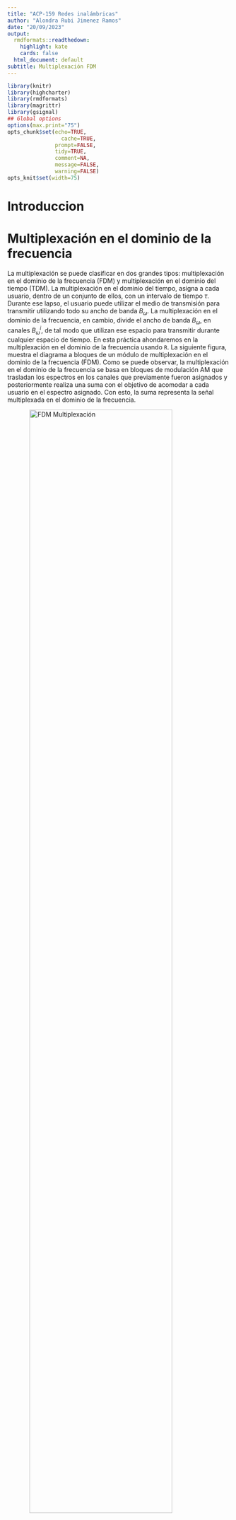 ```yaml
---
title: "ACP-159 Redes inalámbricas"
author: "Alondra Rubi Jimenez Ramos"
date: "20/09/2023"
output:
  rmdformats::readthedown:
    highlight: kate
    cards: false
  html_document: default
subtitle: Multiplexación FDM
---
```


```r
library(knitr)
library(highcharter)
library(rmdformats)
library(magrittr)
library(gsignal)
## Global options
options(max.print="75")
opts_chunk$set(echo=TRUE,
	             cache=TRUE,
               prompt=FALSE,
               tidy=TRUE,
               comment=NA,
               message=FALSE,
               warning=FALSE)
opts_knit$set(width=75)
```

# Introduccion

# Multiplexación en el dominio de la frecuencia

<p style="text-align: justify">

La multiplexación se puede clasificar en dos grandes tipos: multiplexación en el dominio de la frecuencia (FDM) y multiplexación en el dominio del tiempo (TDM). La multiplexación en el dominio del tiempo, asigna a cada usuario, dentro de un conjunto de ellos, con un intervalo de tiempo $\tau$. Durante ese lapso, el usuario puede utilizar el medio de transmisión para transmitir utilizando todo su ancho de banda $B_{\omega}$. La multiplexación en el dominio de la frecuencia, en cambio, divide el ancho de banda $B_{\omega}$, en canales $B^i_{\omega}$, de tal modo que utilizan ese espacio para transmitir durante cualquier espacio de tiempo. En esta práctica ahondaremos en la multiplexación en el dominio de la frecuencia usando `R`. La siguiente figura, muestra el diagrama a bloques de un módulo de multiplexación en el dominio de la frecuencia (FDM). Como se puede observar, la multiplexación en el dominio de la frecuencia se basa en bloques de modulación AM que trasladan los espectros en los canales que previamente fueron asignados y posteriormente realiza una suma con el objetivo de acomodar a cada usuario en el espectro asignado. Con esto, la suma representa la señal multiplexada en el dominio de la frecuencia.

</p>

```{=html}
<img src="fdm.png" alt="FDM Multiplexación" style="width:80%; display: block; margin-left: auto;
    margin-right: auto">
```
<p style="text-align: justify">

A continuación, obtendremos paso a paso una señal multiplexada, iniciando primeramente con los bloques de modulación AM.

</p>

## Modulación AM

<p style="text-align: justify">

Recordemos que la modulación AM puede clasificarse en varios tipos, como por ejemplo, la modulación DSB, DSBSC, SSB y VSB. No ahondaremos sobre cada una de ellas, sin embargo, se puede ahondar más en libros de sistemas de comunicaciones. En cambio, utilizaremos la modulación AM-DSB (de doble banda lateral con portadora suprimida) que se define como:

</p>

$$
s(t)_{\mbox{AM-DSB}} = f(t)\times \cos(2\pi f_c t),
$$

<p style="text-align: justify">

donde, $f(t)$ representa la señal de información y la función coseno es la portadora con frecuencia $f_c$. La frecuencia $f_C$ es la que se encarga de controlar el punto hacía donde el espectro de la señal de información $f(t)$ se trasladará. Por ejemplo si $F(\omega)$ representa el espectro de $f(t)$, entonces:

</p>

$$
\mathcal{F}\left\{f(t)\cos(\omega_c t)\right\} = \frac{1}{2}\left( F(\omega+\omega_c)+F(\omega-\omega_c)\right)2,
$$

<p style="text-alilgn: justify">

donde $w_c = 2\pi f_C$. Verifiquemos ahora, la forma de la señal AM mediante la modulación de una señal de prueba representada por $f(t) = \cos(4\pi t)+1/3\sin(8\pi t)+1/3\cos(14\pi t)$.

</p>

```r
x   <- seq(0,1, length=1000)
ft  <- 1.5*cos(4*pi*x)+ 0.3*sin(8*pi*x)+0.3*cos(14*pi*x)
ca  <- cos(2*pi*20*x)
am  <- ft*ca
highchart() %>% hc_add_series(cbind(x,ft), name="Información") %>% hc_title(text="\\(f(t) = 3/2\\cos(4\\pi t)+1/3\\sin(6\\pi t)+1/3\\cos(14\\pi t)\\)", useHTML=T) %>% hc_add_theme(hc_theme_db()) %>% hc_xAxis(title=list(text="Tiempo")) %>% hc_yAxis(title = list(text="Valores", useHTML=T), min=-1.3, max = 1.3, allowDecimal = T) %>% hc_chart(zoomType="xy") %>% hc_add_series(cbind(x,am), name="AM") %>% hc_add_series(cbind(x,ft), type= "line", dashStyle = "Dash", name="Envelope", color = "#ffb703") %>% hc_add_series(cbind(x,-ft), type= "line", dashStyle = "Dash", name="Envelope", color = "#ffb703")
```

<p style="text-alilgn: justify">

Nótese que la señal portadora debe ser de una frecuencia mayor que la señal de información. La demodulación AM, se puede obtener multiplicando por la misma señal portadora y posteriormente haciendo pasar la señal por un filtro pasabajas.

</p>

## Demodulación AM

<p style="text-alilgn: justify">

La demodulación AM, por tando es el mismo modulador AM y posteriormente pasando el resultado por un filtro. Por tanto, despues de realizar la modulación AM por segunda ocasión, ésta queda como:

</p>

```r
t   <- seq(0,1, length=1000)
inf  <- 1.5*cos(4*pi*t)+ 0.3*sin(8*pi*t)+0.3*cos(14*pi*t)
crr  <- cos(2*pi*20*t)
am  <- inf*crr
demAM <- am*crr
highchart() %>% hc_add_series(cbind(t,demAM), name="AM-DEM") %>% hc_add_series(cbind(t, inf), dashStyle = "Dash", name="Información", color = "#ffb703") %>%  hc_title(text="Modulación AM de una señal AM", useHTML=T) %>% hc_add_theme(hc_theme_db()) %>% hc_xAxis(title=list(text="Tiempo")) %>% hc_yAxis(title = list(text="Valores", useHTML=T), min=-1.8, max = 1.8, allowDecimal = T) %>% hc_chart(zoomType="xy")
```

<p style="text-alilgn: justify">

Nótese que la señal resultante de esta segunda multiplicación es la señal de información junto a una señal de alta frecuencia que representa la señal portadora. Por lo tanto, el siguiente paso es eliminar la componente de alta frecuencia mediante un filtro pasabaja. La frecuencia de corte de éste filtro debe ser de por lo menos $7Hz$.`R` posee un paquete llamado `gsignal` que permite diseñar filtros mediante la función `butter`, que diseña un filtro tipo Butterworth. No se ahondará en la teoría y diseño de filtros, sin embargo, se necesita un filtro de por lo menos $7$Hz para recuperar la señal de información. Por lo tanto:

</p>

```r
library(highcharter)
library(gsignal)
x   <- seq(0,1, length=1000)
ft  <- 1.5*cos(4*pi*x)+ 0.3*sin(8*pi*x)+0.3*cos(14*pi*x)
ca  <- cos(2*pi*20*x)
am  <- ft*ca
demAM <- am*ca
fil   <- butter(4, 0.02)
recv  <- filter(fil, demAM)
highchart() %>% hc_add_series(cbind(x,ft), name="Original") %>% hc_add_series(cbind(x, recv), name="Recibida", color = "#ffb703") %>%  hc_title(text="Demodulación AM", useHTML=T) %>% hc_add_theme(hc_theme_538()) %>% hc_xAxis(title=list(text="Tiempo")) %>% hc_yAxis(title = list(text="Valores", useHTML=T), min=-1.8, max = 1.8, allowDecimal = T) %>% hc_chart(zoomType="xy")
```

## Demultiplexación FDM

En el receptor se tiene el siguiente diagrama. El cual consta de

```{=html}
<img src="fdm-2.png" alt="FDM Multiplexación" style="width:80%; display: block; margin-left: auto;
    margin-right: auto">
```
# Práctica:

Multiplexar las siguientes señales:

-   $\cos(10\pi t)$
-   $\cos(20\pi t)$
-   $\frac{4}{\pi}\sin(6\pi t) + \frac{1}{3}\sin(18\pi t)$

```r
# Cargar las bibliotecas necesarias
library(highcharter)
library(gsignal)

# Definir el tiempo
t <- seq(0, 0.3, length = 1000)

# Definir las señales de información con frecuencias más bajas
signal1 <- cos(10 * pi * t)    # Primera señal (5 Hz)
signal2 <- cos(30 * pi * t)    # Segunda señal (15 Hz)
signal3 <- (4 / pi) * sin(6 * pi * t) + (1 / 3) * sin(24 * pi * t)  # Tercera señal (3 Hz y 12 Hz)

# Definir las portadoras (frecuencias mayores que las de las señales)
carrier1 <- cos(2 * pi * 50 * t)  # Portadora para la primera señal (25 Hz)
carrier2 <- cos(2 * pi * 70 * t)  # Portadora para la segunda señal (35 Hz)
carrier3 <- cos(2 * pi * 90 * t)  # Portadora para la tercera señal (45 Hz)

# Modulación AM-DSB de las señales
modulated1 <- signal1 * carrier1
modulated2 <- signal2 * carrier2
modulated3 <- signal3 * carrier3

# Sumar las señales moduladas para obtener la señal multiplexada
multiplexed_signal <- modulated1 + modulated2 + modulated3

# Graficar las señales individuales y la señal multiplexada
highchart() %>%
  hc_add_series(cbind(t, modulated1), name = "Señal 1 Modulada") %>%
  hc_add_series(cbind(t, modulated2), name = "Señal 2 Modulada") %>%
  hc_add_series(cbind(t, modulated3), name = "Señal 3 Modulada") %>%
  hc_add_series(cbind(t, multiplexed_signal), name = "Señal Multiplexada", color = "#ffb703") %>%
  hc_title(text = "Multiplexación FDM de tres señales", useHTML = TRUE) %>%
  hc_xAxis(title = list(text = "Tiempo")) %>%
  hc_yAxis(title = list(text = "Valores", useHTML = TRUE), min = -3, max = 3, allowDecimal = TRUE) %>%
  hc_chart(zoomType = "xy")

```
